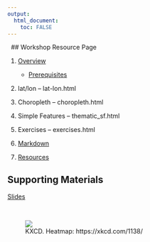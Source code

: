```yaml
---
output: 
  html_document:
    toc: FALSE
---
```


&nbsp;
## Workshop Resource Page

1. [Overview](outline.html)

    - [Prerequisites](outline.html#prerequisites)  
    
1. lat/lon -- lat-lon.html

1. Choropleth -- choropleth.html

1. Simple Features -- thematic_sf.html

1. Exercises -- exercises.html

1. [Markdown](markdown.html)  

1. [Resources](resources.html)


## Supporting Materials

[Slides](slides)

&nbsp;

<figure>![](https://imgs.xkcd.com/comics/heatmap.png)<figcaption>KXCD.  Heatmap:  https://xkcd.com/1138/</figcaption></figure><br>



